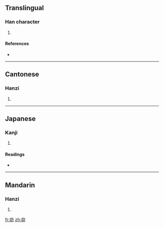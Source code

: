 ==Translingual==

===Han character===
{{Han char|rn=37|rad=大|as=05|sn=8|four=4072<sub>7</sub>|canj=大竹竹中 (KHHL)}}

# {{defn|Han|sort=大05}}

====References====
* {{Han ref|kx=0250.230|dkj=05883|dj=0510.200|hdz=10536.020|uh=5945|ud=22853|bh=CC43|bd=52291}}

----

==Cantonese==

===Hanzi===
{{yue-hanzi|jyut=|y=paau3}}

# {{defn|Cantonese}}

----

==Japanese==

===Kanji===
{{ja-kanji|grade=|rs=大05}}

# {{defn|Japanese}}

====Readings====
* {{ja-readings|on=[[ほう]] (hō), [[ひょう]] (hyō)|kun=[[むなしい]] (munashii), [[むげいし]] (mugeishi)}}

----

==Mandarin==

===Hanzi===
{{cmn-hanzi|pin=[[jī]] ([[ji1]]), [[pào]] ([[pao4]])|wg=chi<sup>1</sup>, p'ao<sup>4</sup>}}

# {{defn|Mandarin}}

[[fr:奅]]
[[zh:奅]]